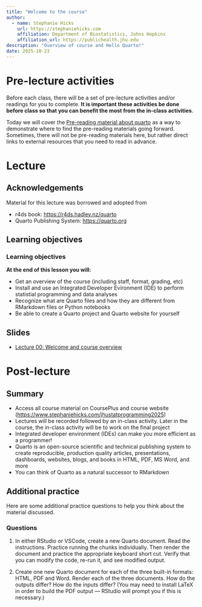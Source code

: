 ```yaml
---
title: "Welcome to the course"
author: 
  - name: Stephanie Hicks
    url: https://stephaniehicks.com
    affiliation: Department of Biostatistics, Johns Hopkins
    affiliation_url: https://publichealth.jhu.edu
description: "Overview of course and Hello Quarto!"
date: 2025-10-23
---
```


# Pre-lecture activities

Before each class, there will be a set of pre-lecture activities and/or readings for you to complete. **It is important these activities be done before class so that you can benefit the most from the in-class activities**. 

Today we will cover the [Pre-reading material about quarto](../../readings/00-quarto/index.qmd) as a way to demonstrate where to find the pre-reading materials going forward. Sometimes, there will not be pre-reading materials here, but rather direct links to external resources that you need to read in advance. 

# Lecture 

## Acknowledgements

Material for this lecture was borrowed and adopted from

- r4ds book: <https://r4ds.hadley.nz/quarto>
- Quarto Publishing System: <https://quarto.org>


## Learning objectives

::: callout-note
### Learning objectives

**At the end of this lesson you will:**

-   Get an overview of the course (including staff, format, grading, etc)
-   Install and use an Integrated Developer Evironment (IDE) to perform statistial programming and data analyses
-   Recognize what are Quarto files and how they are different from RMarkdown files or Python notebooks
-   Be able to create a Quarto project and Quarto website for yourself

:::



## Slides 

- [Lecture 00: Welcome and course overview](https://docs.google.com/presentation/d/1SWSxSlioTwAOBM1kOYp0wbKjgKslsaTLh89JHOKdj4w/edit?usp=sharing)


# Post-lecture

## Summary 

- Access all course material on CoursePlus and course website (<https://www.stephaniehicks.com/jhustatprogramming2025>)
- Lectures will be recorded followed by an in-class activity. Later in the course, the in-class activity will be to work on the final project
- Integrated developer environment (IDEs) can make you more efficient as a programmer! 
- Quarto is an open-source scientific and technical publishing system to create reproducible, production quality articles, presentations, dashboards, websites, blogs, and books in HTML, PDF, MS Word, and more
- You can think of Quarto as a natural successor to RMarkdown

## Additional practice

Here are some additional practice questions to help you think about the material discussed.

::: callout-note
### Questions

1.  In either RStudio or VSCode, create a new Quarto document. Read the instructions. Practice running the chunks individually. Then render the document and practice the appropriate keyboard short cut. Verify that you can modify the code, re-run it, and see modified output.

2.  Create one new Quarto document for each of the three built-in formats: HTML, PDF and Word. Render each of the three documents. How do the outputs differ? How do the inputs differ? (You may need to install LaTeX in order to build the PDF output --- RStudio will prompt you if this is necessary.)

:::

